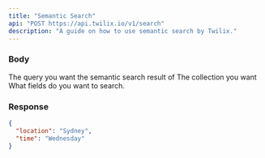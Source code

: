 ```yaml
---
title: "Semantic Search"
api: "POST https://api.twilix.io/v1/search"
description: "A guide on how to use semantic search by Twilix."
---
```


### Body

<ParamField body="text" type="string">
  The query you want the semantic search result of
</ParamField>

<ParamField body="collection" type="string" required>
  The collection you want
</ParamField>

<ParamField body="fields" type="array">
  What fields do you want to search.
</ParamField>

### Response

<ResponseExample>

```json Response
{
  "location": "Sydney",
  "time": "Wednesday"
}
```

</ResponseExample>

<Snippet file="header-application-type.mdx" />
